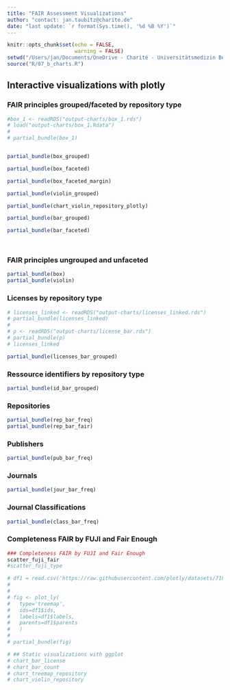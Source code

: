 ```yaml
---
title: "FAIR Assessment Visualizations"
author: "contact: jan.taubitz@charite.de"
date: "last update: `r format(Sys.time(), '%d %B %Y')`"
---
```


```r
knitr::opts_chunk$set(echo = FALSE, 
                      warning = FALSE)
setwd("/Users/jan/Documents/OneDrive - Charité - Universitätsmedizin Berlin/_BIH/BUA-Dashboards/fair-assessment")
source("R/07_b_charts.R")
```

## Interactive visualizations with plotly

### FAIR principles grouped/faceted by repository type
```r

#box_1 <- readRDS("output-charts/box_1.rds")
# load("output-charts/box_1.Rdata")
# 
# partial_bundle(box_1)


partial_bundle(box_grouped)

partial_bundle(box_faceted)

partial_bundle(box_faceted_margin)

partial_bundle(violin_grouped)

partial_bundle(chart_violin_repository_plotly)

partial_bundle(bar_grouped)

partial_bundle(bar_faceted)




```

### FAIR principles ungrouped and unfaceted

```r
partial_bundle(box)
partial_bundle(violin)
```


### Licenses by repository type
```r
# licenses_linked <- readRDS("output-charts/licenses_linked.rds")
# partial_bundle(licenses_linked)
# 
# p <- readRDS("output-charts/license_bar.rds")
# partial_bundle(p)
# licenses_linked

partial_bundle(licenses_bar_grouped)


```

### Ressource identifiers by repository type

```r
partial_bundle(id_bar_grouped)
```

### Repositories

```r
partial_bundle(rep_bar_freq)
partial_bundle(rep_bar_fair)
```

### Publishers

```r
partial_bundle(pub_bar_freq)
```


### Journals

```r
partial_bundle(jour_bar_freq)
```

### Journal Classifications

```r
partial_bundle(class_bar_freq)
```


### Completeness FAIR by FUJI and Fair Enough
```r
### Completeness FAIR by FUJI and Fair Enough
scatter_fuji_fair
#scatter_fuji_type
```


```r


# df1 = read.csv('https://raw.githubusercontent.com/plotly/datasets/718417069ead87650b90472464c7565dc8c2cb1c/sunburst-coffee-flavors-complete.csv')
# 
# 
# fig <- plot_ly(
#   type='treemap',
#   ids=df1$ids,
#   labels=df1$labels,
#   parents=df1$parents
#   )
# 
# partial_bundle(fig)
```



```r
# ## Static visualizations with ggplot
# chart_bar_license
# chart_bar_count
# chart_treemap_repository
# chart_violin_repository
```

